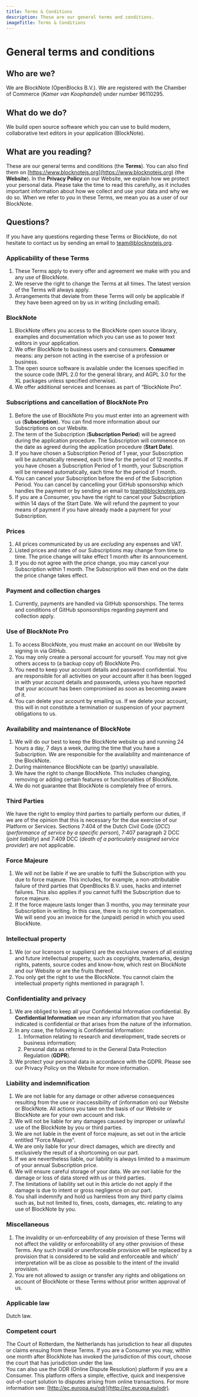 ```yaml
---
title: Terms & Conditions
description: These are our general terms and conditions.
imageTitle: Terms & Conditions
---
```


# General terms and conditions

## Who are we?

We are BlockNote (OpenBlocks B.V.). We are registered with the Chamber of Commerce (_Kamer van Koophandel_) under number 96110295.

## What do we do?

We build open source software which you can use to build modern, collaborative text editors in your application (BlockNote).

## What are you reading?

These are our general terms and conditions (the **Terms**). You can also find them on [https://www.blocknotejs.org](https://www.blocknotejs.org) (the **Website**). In the **Privacy Policy** on our Website, we explain how we protect your personal data. Please take the time to read this carefully, as it includes important information about how we collect and use your data and why we do so.
When we refer to _you_ in these Terms, we mean you as a user of our BlockNote.

## Questions?

If you have any questions regarding these Terms or BlockNote, do not hesitate to contact us by sending an email to [team@blocknotejs.org](team@blocknotejs.org).

### Applicability of these Terms

1. These Terms apply to every offer and agreement we make with you and any use of BlockNote.
2. We reserve the right to change the Terms at all times. The latest version of the Terms will always apply.
3. Arrangements that deviate from these Terms will only be applicable if they have been agreed on by us in writing (including email).

### BlockNote

1. BlockNote offers you access to the BlockNote open source library, examples and documentation which you can use as to power text editors in your application.
2. We offer BlockNote to business users and consumers. **Consumer** means: any person not acting in the exercise of a profession or business.
3. The open source software is available under the licenses specified in the source code (MPL 2.0 for the general library, and AGPL 3.0 for the XL packages unless specified otherwise).
4. We offer additional services and licenses as part of “BlockNote Pro”.

### Subscriptions and cancellation of BlockNote Pro

1. Before the use of BlockNote Pro you must enter into an agreement with us (**Subscription**). You can find more information about our Subscriptions on our Website.
2. The term of the Subscription (**Subscription Period**) will be agreed during the application procedure. The Subscription will commence on the date as agreed during the application procedure (**Start Date**).
3. If you have chosen a Subscription Period of 1 year, your Subscription will be automatically renewed, each time for the period of 12 months. If you have chosen a Subscription Period of 1 month, your Subscription will be renewed automatically, each time for the period of 1 month.
4. You can cancel your Subscription before the end of the Subscription Period. You can cancel by cancelling your GitHub sponsorship which handles the payment or by sending an email to [team@blocknotejs.org](team@blocknotejs.org).
5. If you are a Consumer, you have the right to cancel your Subscription within 14 days of the Start Date. We will refund the payment to your means of payment if you have already made a payment for your Subscription.

### Prices

1. All prices communicated by us are _excluding_ any expenses and VAT.
2. Listed prices and rates of our Subscriptions may change from time to time. The price change will take effect 1 month after its announcement.
3. If you do not agree with the price change, you may cancel your Subscription within 1 month. The Subscription will then end on the date the price change takes effect.

### Payment and collection charges

1. Currently, payments are handled via GitHub sponsorships. The terms and conditions of GitHub sponsorships regarding payment and collection apply.

[//]: # "1. [KEEP, BUT COMMENT OUT] You must provide us with a valid means of payment to use BlockNote. We will debit the amount for the use of the Subscription on a monthly basis around the day on which your Subscription commenced."
[//]: # "2. [KEEP, BUT COMMENT OUT] If a payment is due but not paid, we will first send a reminder, followed by a request for payment. If the payment is not made within the stipulated payment period, you will be in default. If you are in default, we are entitled to charge statutory commercial interest. If you are a Consumer, we may charge the statutory interest. The interest on the payable amount is calculated from the moment that the payment is due, until the moment that the payable amount has been paid by you in full."
[//]: # "3. [KEEP, BUT COMMENT OUT] If you are in default, we have the right to (temporarily) block your account, until you fulfilled your payment obligation."
[//]: # "4. [KEEP, BUT COMMENT OUT] If you are in default, you will also owe us all extrajudicial collection costs. For an outstanding amount up to EUR 267, these costs will be EUR 40. For a higher amount, the collection costs will be calculated on the basis of the outstanding amount."

### Use of BlockNote Pro

1. To access BlockNote, you must make an account on our Website by signing in via GitHub.
2. You may only create a personal account for yourself. You may not give others access to (a backup copy of) BlockNote Pro.
3. You need to keep your account details and password confidential. You are responsible for all activities on your account after it has been logged in with your account details and passwords, unless you have reported that your account has been compromised as soon as becoming aware of it.
4. You can delete your account by emailing us. If we delete your account, this will in not constitute a termination or suspension of your payment obligations to us.

[//]: # "2. [KEEP, BUT COMMENT OUT] You are responsible for choosing the correct means of identification, such as your e-mail address, and for choosing a strong password."

### Availability and maintenance of BlockNote

1. We will do our best to keep the BlockNote website up and running 24 hours a day, 7 days a week, during the time that you have a Subscription. We are responsible for the availability and maintenance of the BlockNote.
2. During maintenance BlockNote can be (partly) unavailable.
3. We have the right to change BlockNote. This includes changing, removing or adding certain features or functionalities of BlockNote.
4. We do not guarantee that BlockNote is completely free of errors.

### Third Parties

We have the right to employ third parties to partially perform our duties, if we are of the opinion that this is necessary for the due exercise of our Platform or Services. Sections 7:404 of the Dutch Civil Code (_DCC_) (_performance of service by a specific person_), 7:407 paragraph 2 DCC (_joint liability_) and 7:409 DCC (_death of a particularly assigned service provider_) are not applicable.

### Force Majeure

1. We will not be liable if we are unable to fulfil the Subscription with you due to force majeure. This includes, for example, a non-attributable failure of third parties that OpenBlocks B.V. uses, hacks and internet failures. This also applies if you cannot fulfil the Subscription due to force majeure.
2. If the force majeure lasts longer than 3 months, you may terminate your Subscription in writing. In this case, there is no right to compensation. We will send you an invoice for the (unpaid) period in which you used BlockNote.

### Intellectual property

1. We (or our licensors or suppliers) are the exclusive owners of all existing and future intellectual property, such as copyrights, trademarks, design rights, patents, source codes and know-how, which rest on BlockNote and our Website or are the fruits thereof.
2. You only get the right to use the BlockNote. You cannot claim the intellectual property rights mentioned in paragraph 1.

### Confidentiality and privacy

1. We are obliged to keep all your Confidential Information confidential. By **Confidential Information** we mean any information that you have indicated is confidential or that arises from the nature of the information.
2. In any case, the following is Confidential Information:
   1. Information relating to research and development, trade secrets or business information;
   2. Personal data as referred to in the General Data Protection Regulation (**GDPR**).
3. We protect your personal data in accordance with the GDPR. Please see our Privacy Policy on the Website for more information.

### Liability and indemnification

1. We are not liable for any damage or other adverse consequences resulting from the use or inaccessibility of (information on) our Website or BlockNote. All actions you take on the basis of our Website or BlockNote are for your own account and risk.
2. We will not be liable for any damages caused by improper or unlawful use of the BlockNote by you or third parties.
3. We are not liable in the event of force majeure, as set out in the article entitled "Force Majeure".
4. We are only liable for your direct damages, which are directly and exclusively the result of a shortcoming on our part.
5. If we are nevertheless liable, our liability is always limited to a maximum of your annual Subscription price.
6. We will ensure careful storage of your data. We are not liable for the damage or loss of data stored with us or third parties.
7. The limitations of liability set out in this article do not apply if the damage is due to intent or gross negligence on our part.
8. You shall indemnify and hold us harmless from any third party claims such as, but not limited to, fines, costs, damages, etc. relating to any use of BlockNote by you.

### Miscellaneous

1. The invalidity or un-enforceability of any provision of these Terms will not affect the validity or enforceability of any other provision of these Terms. Any such invalid or unenforceable provision will be replaced by a provision that is considered to be valid and enforceable and which' interpretation will be as close as possible to the intent of the invalid provision.
2. You are not allowed to assign or transfer any rights and obligations on account of BlockNote or these Terms without prior written approval of us.

### Applicable law

Dutch law.

### Competent court

The Court of Rotterdam, the Netherlands has jurisdiction to hear all disputes or claims ensuing from these Terms. If you are a Consumer you may, within one month after BlockNote has invoked the jurisdiction of this court, choose the court that has jurisdiction under the law.  
You can also use the ODR (Online Dispute Resolution) platform if you are a Consumer. This platform offers a simple, effective, quick and inexpensive out-of-court solution to disputes arising from online transactions. For more information see: [http://ec.europa.eu/odr](http://ec.europa.eu/odr).
